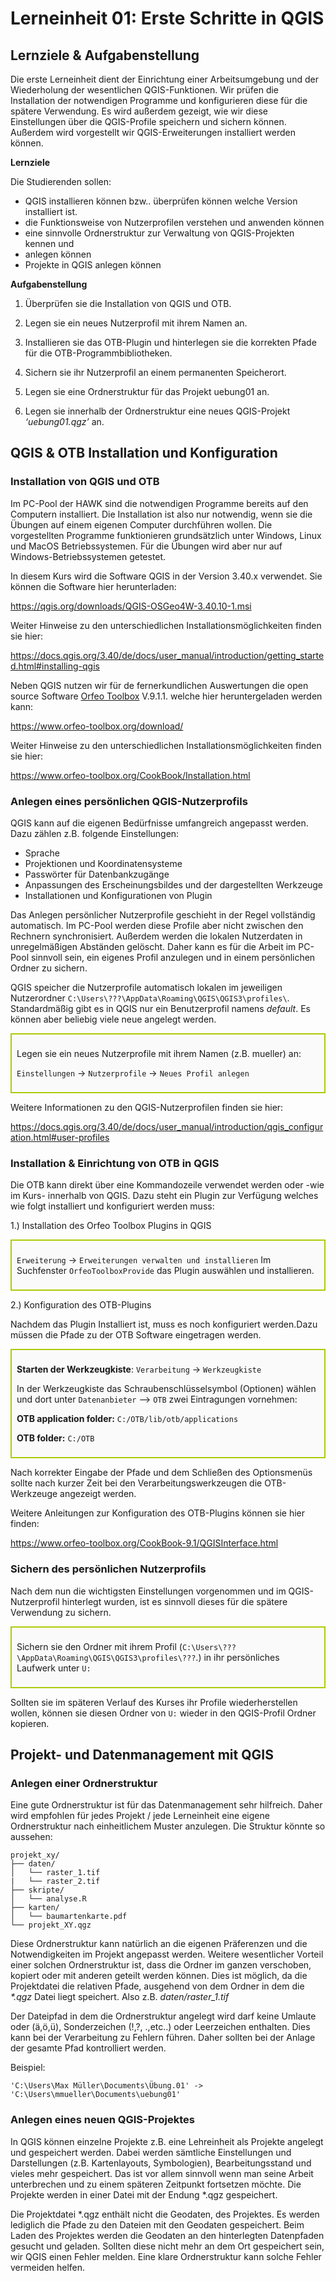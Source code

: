 # Lerneinheit 01: Erste Schritte in QGIS

## Lernziele & Aufgabenstellung

Die erste Lerneinheit dient der Einrichtung einer Arbeitsumgebung und der Wiederholung der
wesentlichen QGIS-Funktionen. Wir prüfen die Installation der notwendigen Programme und
konfigurieren diese für die spätere Verwendung. Es wird außerdem gezeigt, wie wir diese
Einstellungen über die QGIS-Profile speichern und sichern können. Außerdem wird
vorgestellt wir QGIS-Erweiterungen installiert werden können.

**Lernziele**

Die Studierenden sollen:

-   QGIS installieren können bzw.. überprüfen können welche Version installiert ist.
-   die Funktionsweise von Nutzerprofilen verstehen und anwenden können
-   eine sinnvolle Ordnerstruktur zur Verwaltung von QGIS-Projekten kennen und
-   anlegen können
-   Projekte in QGIS anlegen können

**Aufgabenstellung**

1.  Überprüfen sie die Installation von QGIS und OTB.

2.   Legen sie ein neues Nutzerprofil mit ihrem Namen an.

3.  Installieren sie das OTB-Plugin und hinterlegen sie die korrekten Pfade für die
    OTB-Programmbibliotheken.

4.  Sichern sie ihr Nutzerprofil an einem permanenten Speicherort.

5.  Legen sie eine Ordnerstruktur für das Projekt uebung01 an.

6.  Legen sie innerhalb der Ordnerstruktur eine neues QGIS-Projekt *'uebung01.qgz'* an.

## QGIS & OTB Installation und Konfiguration

### Installation von QGIS und OTB

::: callout-note
Im PC-Pool der HAWK sind die notwendigen Programme bereits auf den Computern installiert.
Die Installation ist also nur notwendig, wenn sie die Übungen auf einem eigenen Computer
durchführen wollen. Die vorgestellten Programme funktionieren grundsätzlich unter Windows,
Linux und MacOS Betriebssystemen. Für die Übungen wird aber nur auf
Windows-Betriebssystemen getestet.
:::

In diesem Kurs wird die Software QGIS in der Version 3.40.x verwendet. Sie können die
Software hier herunterladen:

<https://qgis.org/downloads/QGIS-OSGeo4W-3.40.10-1.msi>

Weiter Hinweise zu den unterschiedlichen Installationsmöglichkeiten finden sie hier:

<https://docs.qgis.org/3.40/de/docs/user_manual/introduction/getting_started.html#installing-qgis>

Neben QGIS nutzen wir für de fernerkundlichen Auswertungen die open source Software [Orfeo
Toolbox](https://www.orfeo-toolbox.org/) V.9.1.1. welche hier heruntergeladen werden kann:

<https://www.orfeo-toolbox.org/download/>

Weiter Hinweise zu den unterschiedlichen Installationsmöglichkeiten finden sie hier:

<https://www.orfeo-toolbox.org/CookBook/Installation.html>

### Anlegen eines persönlichen QGIS-Nutzerprofils

QGIS kann auf die eigenen Bedürfnisse umfangreich angepasst werden. Dazu zählen z.B.
folgende Einstellungen:

-   Sprache
-   Projektionen und Koordinatensysteme
-   Passwörter für Datenbankzugänge
-   Anpassungen des Erscheinungsbildes und der dargestellten Werkzeuge
-   Installationen und Konfigurationen von Plugin

::: callout-note
Das Anlegen persönlicher Nutzerprofile geschieht in der Regel vollständig automatisch. Im
PC-Pool werden diese Profile aber nicht zwischen den Rechnern synchronisiert. Außerdem
werden die lokalen Nutzerdaten in unregelmäßigen Abständen gelöscht. Daher kann es für die
Arbeit im PC-Pool sinnvoll sein, ein eigenes Profil anzulegen und in einem persönlichen
Ordner zu sichern.
:::

QGIS speicher die Nutzerprofile automatisch lokalen im jeweiligen Nutzerordner
`C:\Users\???\AppData\Roaming\QGIS\QGIS3\profiles\`. Standardmäßig gibt es in QGIS nur ein
Benutzerprofil namens *default*. Es können aber beliebig viele neue angelegt werden.

::: {style="border: 2px solid #afca0b; background-color: #fafafa; padding: 8px;"}
Legen sie ein neues Nutzerprofile mit ihrem Namen (z.B. mueller) an:

`Einstellungen` → `Nutzerprofile` → `Neues Profil anlegen`
:::

Weitere Informationen zu den QGIS-Nutzerprofilen finden sie hier:

<https://docs.qgis.org/3.40/de/docs/user_manual/introduction/qgis_configuration.html#user-profiles>

### Installation & Einrichtung von OTB in QGIS

Die OTB kann direkt über eine Kommandozeile verwendet werden oder -wie im Kurs- innerhalb
von QGIS. Dazu steht ein Plugin zur Verfügung welches wie folgt installiert und
konfiguriert werden muss:

1.) Installation des Orfeo Toolbox Plugins in QGIS

::: {style="border: 2px solid #afca0b; background-color: #fafafa; padding: 8px;"}
`Erweiterung` → `Erweiterungen verwalten und installieren` Im Suchfenster
`OrfeoToolboxProvide` das Plugin auswählen und installieren.
:::

2.) Konfiguration des OTB-Plugins

Nachdem das Plugin Installiert ist, muss es noch konfiguriert werden.Dazu müssen die Pfade
zu der OTB Software eingetragen werden.

::: {style="border: 2px solid #afca0b; background-color: #fafafa; padding: 8px;"}
**Starten der Werkzeugkiste**: `Verarbeitung` → `Werkzeugkiste`

In der Werkzeugkiste das Schraubenschlüsselsymbol (Optionen) wählen und dort unter
`Datenanbieter` --\> `OTB` zwei Eintragungen vornehmen:

**OTB application folder:** `C:/OTB/lib/otb/applications`

**OTB folder:** `C:/OTB`
:::

Nach korrekter Eingabe der Pfade und dem Schließen des Optionsmenüs sollte nach kurzer
Zeit bei den Verarbeitungswerkzeugen die OTB-Werkzeuge angezeigt werden.

Weitere Anleitungen zur Konfiguration des OTB-Plugins können sie hier finden:

<https://www.orfeo-toolbox.org/CookBook-9.1/QGISInterface.html>

### Sichern des persönlichen Nutzerprofils

Nach dem nun die wichtigsten Einstellungen vorgenommen und im QGIS-Nutzerprofil hinterlegt
wurden, ist es sinnvoll dieses für die spätere Verwendung zu sichern.

::: {style="border: 2px solid #afca0b; background-color: #fafafa; padding: 8px;"}
Sichern sie den Ordner mit ihrem Profil
(`C:\Users\???\AppData\Roaming\QGIS\QGIS3\profiles\???`.) in ihr persönliches Laufwerk
unter `U:`
:::

Sollten sie im späteren Verlauf des Kurses ihr Profile wiederherstellen wollen, können sie
diesen Ordner von `U:` wieder in den QGIS-Profil Ordner kopieren.

## Projekt- und Datenmanagement mit QGIS

### Anlegen einer Ordnerstruktur

Eine gute Ordnerstruktur ist für das Datenmanagement sehr hilfreich. Daher wird empfohlen
für jedes Projekt / jede Lerneinheit eine eigene Ordnerstruktur nach einheitlichem Muster
anzulegen. Die Struktur könnte so aussehen:

``` plaintext
projekt_xy/
├── daten/
│   └── raster_1.tif
|   └── raster_2.tif
├── skripte/
│   └── analyse.R
├── karten/
│   └── baumartenkarte.pdf
└── projekt_XY.qgz
```

Diese Ordnerstruktur kann natürlich an die eigenen Präferenzen und die Notwendigkeiten im
Projekt angepasst werden. Weitere wesentlicher Vorteil einer solchen Ordnerstruktur ist,
dass die Ordner im ganzen verschoben, kopiert oder mit anderen geteilt werden können. Dies
ist möglich, da die Projektdatei die relativen Pfade, ausgehend von dem Ordner in dem die
*\*.qgz* Datei liegt speichert. Also z.B. *daten/raster_1.tif*

::: callout-caution
Der Dateipfad in dem die Ordnerstruktur angelegt wird darf keine Umlaute oder (ä,ö,ü),
Sonderzeichen (!,?, .,etc..) oder Leerzeichen enthalten. Dies kann bei der Verarbeitung zu
Fehlern führen. Daher sollten bei der Anlage der gesamte Pfad kontrolliert werden.

Beispiel:

`'C:\Users\Max Müller\Documents\Übung.01' -> 'C:\Users\mmueller\Documents\uebung01'`
:::

### Anlegen eines neuen QGIS-Projektes

In QGIS können einzelne Projekte z.B. eine Lehreinheit als Projekte angelegt und
gespeichert werden. Dabei werden sämtliche Einstellungen und Darstellungen (z.B.
Kartenlayouts, Symbologien), Bearbeitungsstand und vieles mehr gespeichert. Das ist vor
allem sinnvoll wenn man seine Arbeit unterbrechen und zu einem späteren Zeitpunkt
fortsetzen möchte. Die Projekte werden in einer Datei mit der Endung \*.qgz gespeichert.

::: callout-caution
Die Projektdatei \*.qgz enthält nicht die Geodaten, des Projektes. Es werden lediglich die
Pfade zu den Dateien mit den Geodaten gespeichert. Beim Laden des Projektes werden die
Geodaten an den hinterlegten Datenpfaden gesucht und geladen. Sollten diese nicht mehr an
dem Ort gespeichert sein, wir QGIS einen Fehler melden. Eine klare Ordnerstruktur kann
solche Fehler vermeiden helfen.
:::

